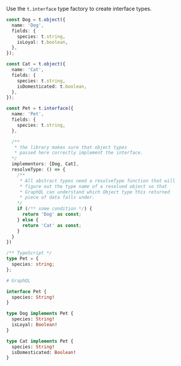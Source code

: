 Use the `t.interface` type factory to create interface types.

```ts
const Dog = t.object({
  name: 'Dog',
  fields: {
    species: t.string,
    isLoyal: t.boolean,
  },
});

const Cat = t.object({
  name: 'Cat',
  fields: {
    species: t.string,
    isDomesticated: t.boolean,
  },
});

const Pet = t.interface({
  name: 'Pet',
  fields: {
    species: t.string,
  },

  /**
   * the library makes sure that object types
   * passed here correctly implement the interface.
  */
  implementors: [Dog, Cat],
  resolveType: () => {
    /**
     * All abstract types need a resolveType function that will
     * figure out the type name of a resolved object so that
     * GraphQL can understand which Object type this returned
     * piece of data falls under.
    */
    if (/** some condition */) {
      return 'Dog' as const;
    } else {
      return 'Cat' as const;
    }
  }
})
```

```ts
/** TypeScript */
type Pet = {
  species: string;
};
```

```graphql
# GraphQL

interface Pet {
  species: String!
}

type Dog implements Pet {
  species: String!
  isLoyal: Boolean!
}

type Cat implements Pet {
  species: String!
  isDomesticated: Boolean!
}
```
